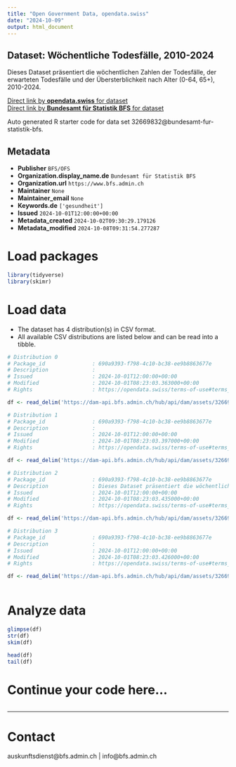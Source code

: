 ```yaml
---
title: "Open Government Data, opendata.swiss"
date: "2024-10-09"
output: html_document
---
```


## Dataset: Wöchentliche Todesfälle, 2010-2024

Dieses Dataset präsentiert die wöchentlichen Zahlen der Todesfälle, der erwarteten Todesfälle und der Übersterblichkeit nach Alter (0-64, 65+), 2010-2024.

[Direct link by **opendata.swiss** for dataset](https://opendata.swiss/de/dataset/wochentliche-todesfalle-2010-20241)<br>
[Direct link by **Bundesamt für Statistik BFS** for dataset](https://www.bfs.admin.ch/asset/de/ts-d-14.03.04.03-wr)

Auto generated R starter code for data set 32669832@bundesamt-fur-statistik-bfs.

## Metadata

- **Publisher** `BFS/OFS`
- **Organization.display_name.de** `Bundesamt für Statistik BFS`
- **Organization.url** `https://www.bfs.admin.ch`
- **Maintainer** `None`
- **Maintainer_email** `None`
- **Keywords.de** `['gesundheit']`
- **Issued** `2024-10-01T12:00:00+00:00`
- **Metadata_created** `2024-10-02T09:30:29.179126`
- **Metadata_modified** `2024-10-08T09:31:54.277287`


# Load packages

```r

library(tidyverse)
library(skimr)

```

# Load data

-   The dataset has 4 distribution(s) in CSV format.
-   All available CSV distributions are listed below and can be read into a tibble.

```r

# Distribution 0
# Package_id               : 690a9393-f798-4c10-bc38-ee9b8863677e
# Description              : 
# Issued                   : 2024-10-01T12:00:00+00:00
# Modified                 : 2024-10-01T08:23:03.363000+00:00
# Rights                   : https://opendata.swiss/terms-of-use#terms_by_ask

df <- read_delim('https://dam-api.bfs.admin.ch/hub/api/dam/assets/32669841/master')

# Distribution 1
# Package_id               : 690a9393-f798-4c10-bc38-ee9b8863677e
# Description              : 
# Issued                   : 2024-10-01T12:00:00+00:00
# Modified                 : 2024-10-01T08:23:03.397000+00:00
# Rights                   : https://opendata.swiss/terms-of-use#terms_by_ask

df <- read_delim('https://dam-api.bfs.admin.ch/hub/api/dam/assets/32669849/master')

# Distribution 2
# Package_id               : 690a9393-f798-4c10-bc38-ee9b8863677e
# Description              : Dieses Dataset präsentiert die wöchentlichen Zahlen der Todesfälle, der erwarteten Todesfälle und der Übersterblichkeit nach Alter (0-64, 65+), 2010-2024.
# Issued                   : 2024-10-01T12:00:00+00:00
# Modified                 : 2024-10-01T08:23:03.435000+00:00
# Rights                   : https://opendata.swiss/terms-of-use#terms_by_ask

df <- read_delim('https://dam-api.bfs.admin.ch/hub/api/dam/assets/32669838/master')

# Distribution 3
# Package_id               : 690a9393-f798-4c10-bc38-ee9b8863677e
# Description              : 
# Issued                   : 2024-10-01T12:00:00+00:00
# Modified                 : 2024-10-01T08:23:03.426000+00:00
# Rights                   : https://opendata.swiss/terms-of-use#terms_by_ask

df <- read_delim('https://dam-api.bfs.admin.ch/hub/api/dam/assets/32669844/master')



```

# Analyze data

```r

glimpse(df)
str(df)
skim(df)

head(df)
tail(df)

```

# Continue your code here...

```r

```

------------------------------------------------------------------------

# Contact

auskunftsdienst@bfs.admin.ch | info@bfs.admin.ch
